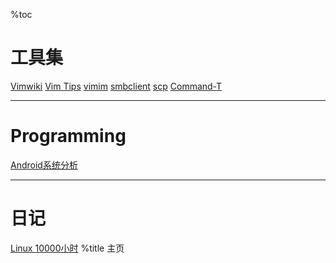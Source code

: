 %toc

= 工具集 =

<red>[[tools/vimwiki|Vimwiki]]</red> [[tools/vim|Vim Tips]] [[tools/vimim|vimim]]
[[tools/smbclient|smbclient]] [[tools/scp|scp]] [[tools/command-t|Command-T]]


----
= Programming =

[[programming/android/index|Android系统分析]]
----


= 日记 =
[[diary/Linux-10000hours|Linux 10000小时]]
%title 主页
